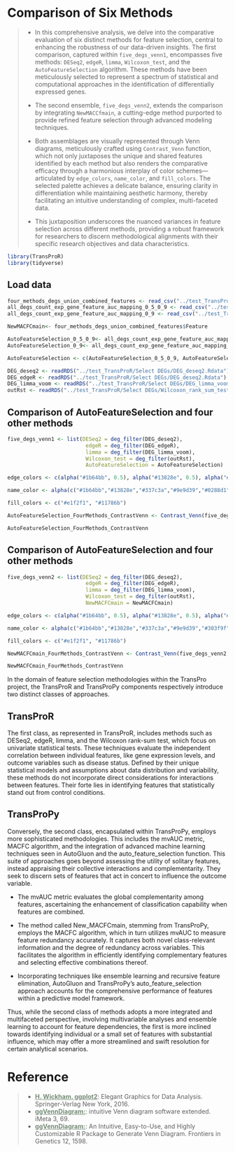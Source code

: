 # Comparison of Six Methods
>* In this comprehensive analysis, we delve into the comparative evaluation of six distinct methods for feature selection, central to enhancing the robustness of our data-driven insights. The first comparison, captured within `five_degs_venn1`, encompasses five methods: `DESeq2`, `edgeR`, `limma`, `Wilcoxon_test`, and the `AutoFeatureSelection` algorithm. These methods have been meticulously selected to represent a spectrum of statistical and computational approaches in the identification of differentially expressed genes.
>
>* The second ensemble, `five_degs_venn2`, extends the comparison by integrating `NewMACCfmain`, a cutting-edge method purported to provide refined feature selection through advanced modeling techniques.
>
>* Both assemblages are visually represented through Venn diagrams, meticulously crafted using `Contrast_Venn` function, which not only juxtaposes the unique and shared features identified by each method but also renders the comparative efficacy through a harmonious interplay of color schemes—articulated by `edge_colors`, `name_color`, and `fill_colors`. The selected palette achieves a delicate balance, ensuring clarity in differentiation while maintaining aesthetic harmony, thereby facilitating an intuitive understanding of complex, multi-faceted data.
>
>* This juxtaposition underscores the nuanced variances in feature selection across different methods, providing a robust framework for researchers to discern methodological alignments with their specific research objectives and data characteristics.

```r
library(TransProR)
library(tidyverse)
```

## Load data
```r
four_methods_degs_union_combined_features <- read_csv("../test_TransProR/four_methods_degs_union_combined_features.csv")
all_degs_count_exp_gene_feature_auc_mapping_0_5_0_9 <- read_csv("../test_TransProR/all_degs_count_exp_gene_feature_auc_mapping_0.5_0.9.csv")
all_degs_count_exp_gene_feature_auc_mapping_0_9 <- read_csv("../test_TransProR/all_degs_count_exp_gene_feature_auc_mapping_0.9.csv")

NewMACFCmain<- four_methods_degs_union_combined_features$Feature

AutoFeatureSelection_0_5_0_9<- all_degs_count_exp_gene_feature_auc_mapping_0_5_0_9$Gene
AutoFeatureSelection_0_9<- all_degs_count_exp_gene_feature_auc_mapping_0_9$Gene

AutoFeatureSelection <- c(AutoFeatureSelection_0_5_0_9, AutoFeatureSelection_0_9)

DEG_deseq2 <- readRDS("../test_TransProR/Select DEGs/DEG_deseq2.Rdata")
DEG_edgeR <- readRDS("../test_TransProR/Select DEGs/DEG_deseq2.Rdata")
DEG_limma_voom <- readRDS("../test_TransProR/Select DEGs/DEG_limma_voom.Rdata")
outRst <- readRDS("../test_TransProR/Select DEGs/Wilcoxon_rank_sum_testoutRst.Rdata")

```


## Comparison of AutoFeatureSelection and four other methods
```r
five_degs_venn1 <- list(DESeq2 = deg_filter(DEG_deseq2), 
                         edgeR = deg_filter(DEG_edgeR), 
                         limma = deg_filter(DEG_limma_voom), 
                         Wilcoxon_test = deg_filter(outRst),
                         AutoFeatureSelection = AutoFeatureSelection)

edge_colors <- c(alpha("#1b64bb", 0.5), alpha("#13828e", 0.5), alpha("#337c3a", 0.5), alpha("#9e9d39", 0.5), alpha("#0288d1", 0.5))

name_color <- alpha(c("#1b64bb","#13828e","#337c3a","#9e9d39","#0288d1"), 0.8)

fill_colors <- c("#e1f2f1", "#11786b")

AutoFeatureSelection_FourMethods_ContrastVenn <- Contrast_Venn(five_degs_venn1, edge_colors, name_color, fill_colors, label_size = 2.5)

AutoFeatureSelection_FourMethods_ContrastVenn
```

## Comparison of AutoFeatureSelection and four other methods
```r
five_degs_venn2 <- list(DESeq2 = deg_filter(DEG_deseq2), 
                         edgeR = deg_filter(DEG_edgeR), 
                         limma = deg_filter(DEG_limma_voom), 
                         Wilcoxon_test = deg_filter(outRst),
                         NewMACFCmain = NewMACFCmain)

edge_colors <- c(alpha("#1b64bb", 0.5), alpha("#13828e", 0.5), alpha("#337c3a", 0.5), alpha("#9e9d39", 0.5), alpha("#303f9f", 0.5))

name_color <- alpha(c("#1b64bb","#13828e","#337c3a","#9e9d39","#303f9f"), 0.8)

fill_colors <- c("#e1f2f1", "#11786b")

NewMACFCmain_FourMethods_ContrastVenn <- Contrast_Venn(five_degs_venn2, edge_colors, name_color, fill_colors, label_size = 2.5)

NewMACFCmain_FourMethods_ContrastVenn
```


::: {.callout-note}
In the domain of feature selection methodologies within the TransPro project, the TransProR and TransProPy components respectively introduce two distinct classes of approaches.
:::

::: {.panel-tabset}


## TransProR
The first class, as represented in TransProR, includes methods such as DESeq2, edgeR, limma, and the Wilcoxon rank-sum test, which focus on univariate statistical tests. These techniques evaluate the independent correlation between individual features, like gene expression levels, and outcome variables such as disease status. Defined by their unique statistical models and assumptions about data distribution and variability, these methods do not incorporate direct considerations for interactions between features. Their forte lies in identifying features that statistically stand out from control conditions.

## TransProPy
Conversely, the second class, encapsulated within TransProPy, employs more sophisticated methodologies. This includes the mvAUC metric, MACFC algorithm, and the integration of advanced machine learning techniques seen in AutoGluon and the auto_feature_selection function. This suite of approaches goes beyond assessing the utility of solitary features, instead appraising their collective interactions and complementarity. They seek to discern sets of features that act in concert to influence the outcome variable.

* The mvAUC metric evaluates the global complementarity among features, ascertaining the enhancement of classification capability when features are combined.

* The method called New_MACFCmain, stemming from TransProPy, employs the MACFC algorithm, which in turn utilizes mvAUC to measure feature redundancy accurately. It captures both novel class-relevant information and the degree of redundancy across variables. This facilitates the algorithm in efficiently identifying complementary features and selecting effective combinations thereof.

* Incorporating techniques like ensemble learning and recursive feature elimination, AutoGluon and TransProPy’s auto_feature_selection approach accounts for the comprehensive performance of features within a predictive model framework.

:::

::: {.callout-tip}
Thus, while the second class of methods adopts a more integrated and multifaceted perspective, involving multivariable analyses and ensemble learning to account for feature dependencies, the first is more inclined towards identifying individual or a small set of features with substantial influence, which may offer a more streamlined and swift resolution for certain analytical scenarios.
:::


# Reference
>   - <a href="https://ggplot2.tidyverse.org/" style="color: #758b76; font-weight: bold;">H. Wickham. ggplot2</a>: Elegant Graphics for Data Analysis. Springer-Verlag New York, 2016.
>   - <a href="https://onlinelibrary.wiley.com/doi/full/10.1002/imt2.177" style="color: #758b76; font-weight: bold;">ggVennDiagram:</a>: intuitive Venn diagram software extended. iMeta 3, 69.
>   - <a href="https://www.frontiersin.org/journals/genetics/articles/10.3389/fgene.2021.706907/full" style="color: #758b76; font-weight: bold;">ggVennDiagram:</a>: An Intuitive, Easy-to-Use, and Highly Customizable R Package to Generate Venn Diagram. Frontiers in Genetics 12, 1598.
